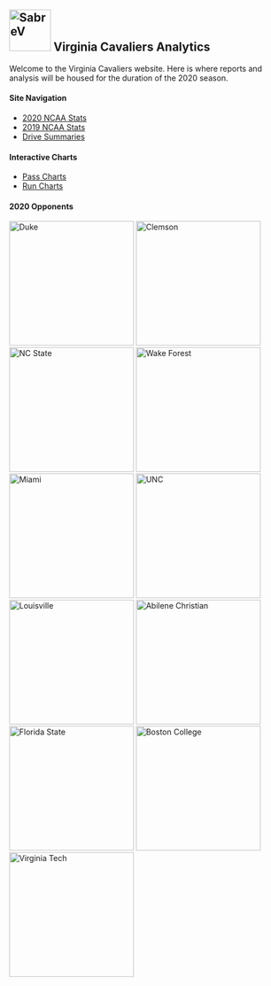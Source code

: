<br>  


## <img width="75" alt="SabreV " src="pictures/UVA.png"> **Virginia Cavaliers Analytics** 

Welcome to the Virginia Cavaliers website. Here is where reports and analysis will be housed for the duration of the 2020 season. 
<br>
 

#### **Site Navigation**  
* [2020 NCAA Stats](stat_spreadsheet_new2.html)
* [2019 NCAA Stats](stat_spreadsheet_2019new.html)
* [Drive Summaries](drive_stats.html)
<br>  

#### **Interactive Charts**  
* [Pass Charts](https://alexcstern.shinyapps.io/pass_charts/){target="_blank"}
* [Run Charts](https://alexcstern.shinyapps.io/run_sonars/){target="_blank"}
<br>  
 
  
#### **2020 Opponents**

<img width="225" alt="Duke" src="pictures/duke2.png">
<img width="225" alt="Clemson" src="pictures/Clemson.png">
<img width="225" alt="NC State" src="pictures/nsstate.png">
<img width="225" alt="Wake Forest" src="pictures/wake.png">
<img width="225" alt="Miami" src="pictures/miami.png">
<img width="225" alt="UNC" src="pictures/UNC.png">
<img width="225" alt="Louisville" src="pictures/louisville.png">
<img width="225" alt="Abilene Christian" src="pictures/acu.png">
<img width="225" alt="Florida State" src="pictures/fsu.png">
<img width="225" alt="Boston College" src="pictures/bc.png">
<img width="225" alt="Virginia Tech" src="pictures/VT.png">